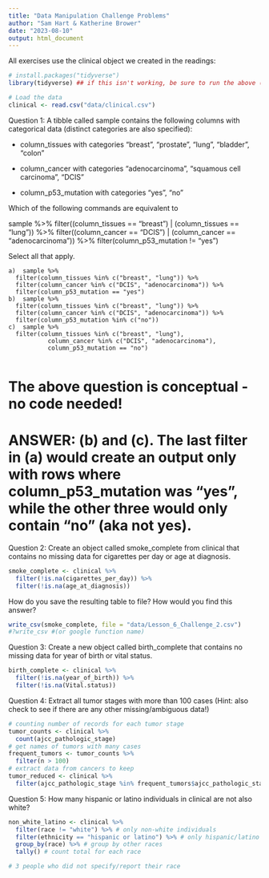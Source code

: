 ```yaml
---
title: "Data Manipulation Challenge Problems"
author: "Sam Hart & Katherine Brower"
date: "2023-08-10"
output: html_document
---
```


All exercises use the clinical object we created in the readings:

```r
# install.packages("tidyverse")
library(tidyverse) ## if this isn't working, be sure to run the above (uncomment first)

# Load the data
clinical <- read.csv("data/clinical.csv")
```

Question 1:
A tibble called sample contains the following columns with categorical data (distinct categories are also specified):

* column_tissues with categories “breast”, “prostate”, “lung”, “bladder”, “colon”
    
* column_cancer with categories “adenocarcinoma”, “squamous cell carcinoma”, “DCIS”
    
* column_p53_mutation with categories “yes”, “no”

Which of the following commands are equivalent to 

sample %>% 
    filter((column_tissues == "breast") | (column_tissues == "lung")) %>% 
    filter((column_cancer == "DCIS") | (column_cancer == "adenocarcinoma")) %>% 
    filter(column_p53_mutation != "yes")

Select all that apply.

    a)	sample %>% 
      filter(column_tissues %in% c("breast", "lung")) %>% 
      filter(column_cancer %in% c("DCIS", "adenocarcinoma")) %>% 
      filter(column_p53_mutation == "yes")
    b)	sample %>% 
      filter(column_tissues %in% c("breast", "lung")) %>% 
      filter(column_cancer %in% c("DCIS", "adenocarcinoma")) %>% 
      filter(column_p53_mutation %in% c("no"))
    c)	sample %>% 
      filter(column_tissues %in% c("breast", "lung"),
               column_cancer %in% c("DCIS", "adenocarcinoma"),
               column_p53_mutation == "no")
           
# The above question is conceptual - no code needed!

# ANSWER: (b) and (c). The last filter in (a) would create an output only with rows where column_p53_mutation was "yes", while the other three would only contain "no" (aka not yes).   
           
Question 2:
Create an object called smoke_complete from clinical that contains no missing data for cigarettes per day or age at diagnosis.
```r
smoke_complete <- clinical %>% 
  filter(!is.na(cigarettes_per_day)) %>% 
  filter(!is.na(age_at_diagnosis))

```

How do you save the resulting table to file? How would you find this answer?
```r
write_csv(smoke_complete, file = "data/Lesson_6_Challenge_2.csv")
#?write_csv #(or google function name)
```

Question 3:
Create a new object called birth_complete that contains no missing data for year of birth or vital status.
```r
birth_complete <- clinical %>%
  filter(!is.na(year_of_birth)) %>%
  filter(!is.na(Vital.status))

```

Question 4:
Extract all tumor stages with more than 100 cases (Hint: also check to see if there are any other missing/ambiguous data!)
```r
# counting number of records for each tumor stage
tumor_counts <- clinical %>%
  count(ajcc_pathologic_stage)
# get names of tumors with many cases
frequent_tumors <- tumor_counts %>%
  filter(n > 100)
# extract data from cancers to keep
tumor_reduced <- clinical %>%
  filter(ajcc_pathologic_stage %in% frequent_tumors$ajcc_pathologic_stage)

```

Question 5:
How many hispanic or latino individuals in clinical are not also white?
```r

non_white_latino <- clinical %>%
  filter(race != "white") %>% # only non-white individuals
  filter(ethnicity == "hispanic or latino") %>% # only hispanic/latino
  group_by(race) %>% # group by other races
  tally() # count total for each race

# 3 people who did not specify/report their race
```
